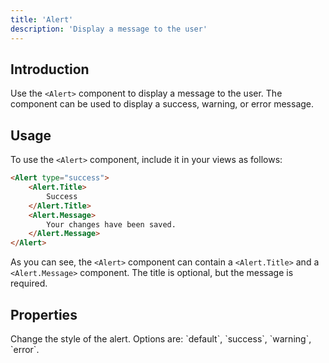 ```yaml
---
title: 'Alert'
description: 'Display a message to the user'
---
```


## Introduction

Use the `<Alert>` component to display a message to the user. The component can be used to display a success, warning, or error message.

## Usage

To use the `<Alert>` component, include it in your views as follows:

```html
<Alert type="success">
    <Alert.Title>
        Success
    </Alert.Title>
    <Alert.Message>
        Your changes have been saved.
    </Alert.Message>
</Alert>
```

As you can see, the `<Alert>` component can contain a `<Alert.Title>` and a `<Alert.Message>` component. The title is optional, but the message is required.

## Properties

<ResponseField name="type" type="string">
  Change the style of the alert. Options are: `default`, `success`, `warning`, `error`.
</ResponseField>
